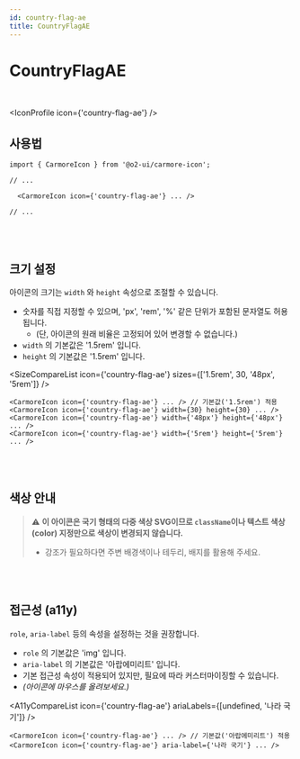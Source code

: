 ```yaml
---
id: country-flag-ae
title: CountryFlagAE
---
```




# CountryFlagAE

<br />

<IconProfile icon={'country-flag-ae'} />

## 사용법

```tsx
import { CarmoreIcon } from '@o2-ui/carmore-icon';

// ...

  <CarmoreIcon icon={'country-flag-ae'} ... />

// ...
```

<br />
<br />

## 크기 설정

아이콘의 크기는 `width` 와 `height` 속성으로 조절할 수 있습니다.

- 숫자를 직접 지정할 수 있으며, 'px', 'rem', '%' 같은 단위가 포함된 문자열도 허용됩니다.
  - (단, 아이콘의 원래 비율은 고정되어 있어 변경할 수 없습니다.)
- `width` 의 기본값은 '1.5rem' 입니다.
- `height` 의 기본값은 '1.5rem' 입니다.

<SizeCompareList icon={'country-flag-ae'} sizes={['1.5rem', 30, '48px', '5rem']} />

```tsx
<CarmoreIcon icon={'country-flag-ae'} ... /> // 기본값('1.5rem') 적용
<CarmoreIcon icon={'country-flag-ae'} width={30} height={30} ... />
<CarmoreIcon icon={'country-flag-ae'} width={'48px'} height={'48px'} ... />
<CarmoreIcon icon={'country-flag-ae'} width={'5rem'} height={'5rem'} ... />
```

<br />
<br />

## 색상 안내

> ⚠️ <b>이 아이콘은 국기 형태의 다중 색상 SVG이므로 `className`이나 텍스트 색상(color) 지정만으로 색상이 변경되지 않습니다. </b>
>
> - 강조가 필요하다면 주변 배경색이나 테두리, 배지를 활용해 주세요.

<br />
<br />

## 접근성 (a11y)

`role`, `aria-label` 등의 속성을 설정하는 것을 권장합니다.

- `role` 의 기본값은 'img' 입니다.
- `aria-label` 의 기본값은 '아랍에미리트' 입니다.
- 기본 접근성 속성이 적용되어 있지만, 필요에 따라 커스터마이징할 수 있습니다.
- _(아이콘에 마우스를 올려보세요.)_

<A11yCompareList icon={'country-flag-ae'} ariaLabels={[undefined, '나라 국기']} />

```tsx
<CarmoreIcon icon={'country-flag-ae'} ... /> // 기본값('아랍에미리트') 적용
<CarmoreIcon icon={'country-flag-ae'} aria-label={'나라 국기'} ... />
```
